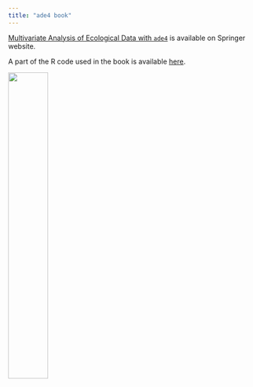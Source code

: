 ```yaml
---
title: "ade4 book"
---
```


[Multivariate Analysis of Ecological Data with `ade4`](https://link.springer.com/book/10.1007/978-1-4939-8850-1) is available on Springer website.

A part of the R code used in the book is available [here](https://ade4.shinyapps.io/Book/).

<img src="https://media.springernature.com/full/springer-static/cover-hires/book/978-1-4939-8850-1?as=webp"  width="40%" height="40%">
